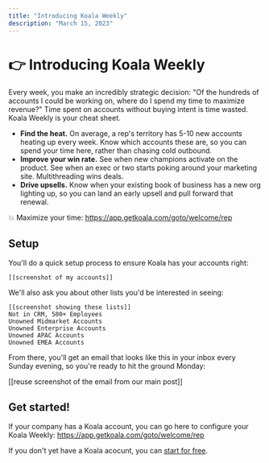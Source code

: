 ```yaml
---
title: "Introducing Koala Weekly"
description: "March 15, 2023"
---
```


# 👉 Introducing Koala Weekly

Every week, you make an incredibly strategic decision: "Of the hundreds of accounts I could be working on, where do I spend my time to maximize revenue?" Time spent on accounts without buying intent is time wasted. Koala Weekly is your cheat sheet.

- **Find the heat.** On average, a rep's territory has 5-10 new accounts heating up every week. Know which accounts these are, so you can spend your time here, rather than chasing cold outbound.
- **Improve your win rate.** See when new champions activate on the product. See when an exec or two starts poking around your marketing site. Multithreading wins deals.
- **Drive upsells.** Know when your existing book of business has a new org lighting up, so you can land an early upsell and pull forward that renewal.

💥 Maximize your time: https://app.getkoala.com/goto/welcome/rep

## Setup

You'll do a quick setup process to ensure Koala has your accounts right:

```
[[screenshot of my accounts]]
```

We'll also ask you about other lists you'd be interested in seeing:

```
[[screenshot showing these lists]]
Not in CRM, 500+ Employees
Unowned Midmarket Accounts
Unowned Enterprise Accounts
Unowned APAC Accounts
Unowned EMEA Accounts
```

From there, you'll get an email that looks like this in your inbox every Sunday evening, so you're ready to hit the ground Monday:

[[reuse screenshot of the email from our main post]]

## Get started!

If your company has a Koala account, you can go here to configure your Koala Weekly: https://app.getkoala.com/goto/welcome/rep

If you don't yet have a Koala acocunt, you can <a href="https://app.getkoala.com/signup">start for free</a>.
